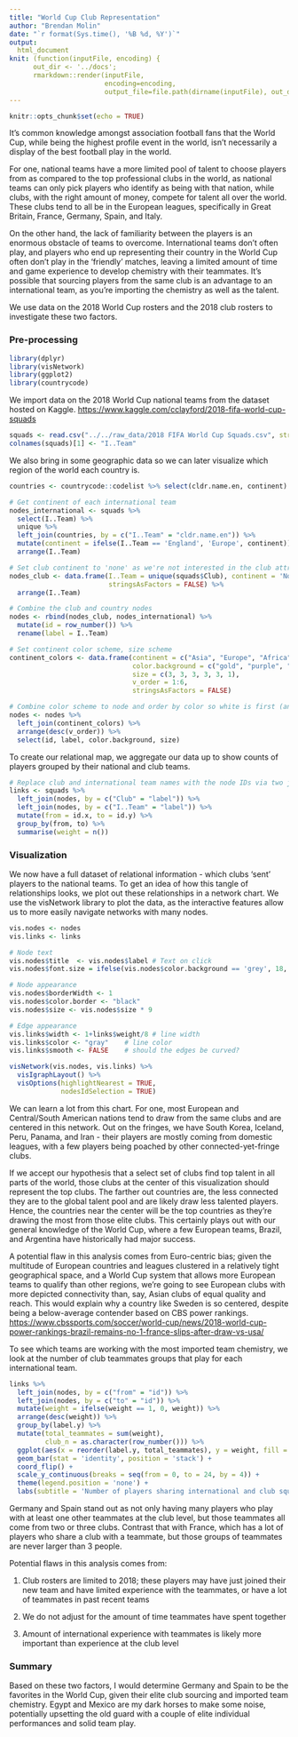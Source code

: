 ```yaml
---
title: "World Cup Club Representation"
author: "Brendan Molin"
date: "`r format(Sys.time(), '%B %d, %Y')`"
output:
  html_document
knit: (function(inputFile, encoding) { 
      out_dir <- '../docs';
      rmarkdown::render(inputFile,
                        encoding=encoding, 
                        output_file=file.path(dirname(inputFile), out_dir, 'World Cup Club Representation.html')) })  
---
```


```r
knitr::opts_chunk$set(echo = TRUE)
```

It's common knowledge amongst association football fans that the World Cup, while being the highest profile event in the world, isn't necessarily a display of the best football play in the world.

For one, national teams have a more limited pool of talent to choose players from as compared to the top professional clubs in the world, as national teams can only pick players who identify as being with that nation, while clubs, with the right amount of money, compete for talent all over the world.  These clubs tend to all be in the European leagues, specifically in Great Britain, France, Germany, Spain, and Italy.

On the other hand, the lack of familiarity between the players is an enormous obstacle of teams to overcome.  International teams don't often play, and players who end up representing their country in the World Cup often don't play in the 'friendly' matches, leaving a limited amount of time and game experience to develop chemistry with their teammates.  It's possible that sourcing players from the same club is an advantage to an international team, as you're importing the chemistry as well as the talent.

We use data on the 2018 World Cup rosters and the 2018 club rosters to investigate these two factors.

### Pre-processing

```r
library(dplyr)
library(visNetwork)
library(ggplot2)
library(countrycode)
```

We import data on the 2018 World Cup national teams from the dataset hosted on Kaggle. <https://www.kaggle.com/cclayford/2018-fifa-world-cup-squads>

```r
squads <- read.csv("../../raw_data/2018 FIFA World Cup Squads.csv", stringsAsFactors = FALSE)
colnames(squads)[1] <- "I..Team"
```

We also bring in some geographic data so we can later visualize which region of the world each country is.

```r
countries <- countrycode::codelist %>% select(cldr.name.en, continent)
```

```r
# Get continent of each international team
nodes_international <- squads %>%
  select(I..Team) %>%
  unique %>%
  left_join(countries, by = c("I..Team" = "cldr.name.en")) %>%
  mutate(continent = ifelse(I..Team == 'England', 'Europe', continent)) %>%
  arrange(I..Team)

# Set club continent to 'none' as we're not interested in the club attributes
nodes_club <- data.frame(I..Team = unique(squads$Club), continent = 'None',
                         stringsAsFactors = FALSE) %>%
  arrange(I..Team)

# Combine the club and country nodes
nodes <- rbind(nodes_club, nodes_international) %>%
  mutate(id = row_number()) %>%
  rename(label = I..Team)

# Set continent color scheme, size scheme
continent_colors <- data.frame(continent = c("Asia", "Europe", "Africa", "Oceania", "Americas", "None"),
                               color.background = c("gold", "purple", "darkgreen", "blue", "red", "grey"),
                               size = c(3, 3, 3, 3, 3, 1),
                               v_order = 1:6,
                               stringsAsFactors = FALSE)

# Combine color scheme to node and order by color so white is first (and thus plotted first, allowing countries to dominate plots when overlapping)
nodes <- nodes %>%
  left_join(continent_colors) %>%
  arrange(desc(v_order)) %>%
  select(id, label, color.background, size)
```

To create our relational map, we aggregate our data up to show counts of players grouped by their national and club teams.

```r
# Replace club and international team names with the node IDs via two joins on differing keys; group by the two and count number of players
links <- squads %>%
  left_join(nodes, by = c("Club" = "label")) %>%
  left_join(nodes, by = c("I..Team" = "label")) %>%
  mutate(from = id.x, to = id.y) %>%
  group_by(from, to) %>%
  summarise(weight = n())
```

### Visualization

We now have a full dataset of relational information - which clubs 'sent' players to the national teams.  To get an idea of how this tangle of relationships looks, we plot out these relationships in a network chart.  We use the visNetwork library to plot the data, as the interactive features allow us to more easily navigate networks with many nodes.

```r
vis.nodes <- nodes
vis.links <- links

# Node text
vis.nodes$title  <- vis.nodes$label # Text on click
vis.nodes$font.size = ifelse(vis.nodes$color.background == 'grey', 18, 36)

# Node appearance
vis.nodes$borderWidth <- 1
vis.nodes$color.border <- "black"
vis.nodes$size <- vis.nodes$size * 9

# Edge appearance
vis.links$width <- 1+links$weight/8 # line width
vis.links$color <- "gray"    # line color
vis.links$smooth <- FALSE    # should the edges be curved?
```

```r
visNetwork(vis.nodes, vis.links) %>%
  visIgraphLayout() %>%
  visOptions(highlightNearest = TRUE, 
             nodesIdSelection = TRUE)
```

We can learn a lot from this chart.  For one, most European and Central/South American nations tend to draw from the same clubs and are centered in this network.  Out on the fringes, we have South Korea, Iceland, Peru, Panama, and Iran - their players are mostly coming from domestic leagues, with a few players being poached by other connected-yet-fringe clubs.

If we accept our hypothesis that a select set of clubs find top talent in all parts of the world, those clubs at the center of this visualization should represent the top clubs.  The farther out countries are, the less connected they are to the global talent pool and are likely draw less talented players.  Hence, the countries near the center will be the top countries as they're drawing the most from those elite clubs.  This certainly plays out with our general knowledge of the World Cup, where a few European teams, Brazil, and Argentina have historically had major success.

A potential flaw in this analysis comes from Euro-centric bias; given the multitude of European countries and leagues clustered in a relatively tight geographical space, and a World Cup system that allows more European teams to qualify than other regions, we're going to see European clubs with more depicted connectivity than, say, Asian clubs of equal quality and reach.  This would explain why a country like Sweden is so centered, despite being a below-average contender based on CBS power rankings. <https://www.cbssports.com/soccer/world-cup/news/2018-world-cup-power-rankings-brazil-remains-no-1-france-slips-after-draw-vs-usa/>

To see which teams are working with the most imported team chemistry, we look at the number of club teammates groups that play for each international team.

```r
links %>%
  left_join(nodes, by = c("from" = "id")) %>%
  left_join(nodes, by = c("to" = "id")) %>%
  mutate(weight = ifelse(weight == 1, 0, weight)) %>%
  arrange(desc(weight)) %>%
  group_by(label.y) %>%
  mutate(total_teammates = sum(weight),
         club_n = as.character(row_number())) %>%
  ggplot(aes(x = reorder(label.y, total_teammates), y = weight, fill = club_n)) +
  geom_bar(stat = 'identity', position = 'stack') +
  coord_flip() +
  scale_y_continuous(breaks = seq(from = 0, to = 24, by = 4)) +
  theme(legend.position = 'none') +
  labs(subtitle = 'Number of players sharing international and club squads', y = 'Players', x = 'International Squad')
```

Germany and Spain stand out as not only having many players who play with at least one other teammates at the club level, but those teammates all come from two or three clubs.  Contrast that with France, which has a lot of players who share a club with a teammate, but those groups of teammates are never larger than 3 people.

Potential flaws in this analysis comes from:

1.  Club rosters are limited to 2018; these players may have just joined their new team and have limited experience with the teammates, or have a lot of teammates in past recent teams

2.  We do not adjust for the amount of time teammates have spent together

3.  Amount of international experience with teammates is likely more important than experience at the club level

### Summary

Based on these two factors, I would determine Germany and Spain to be the favorites in the World Cup, given their elite club sourcing and imported team chemistry.  Egypt and Mexico are my dark horses to make some noise, potentially upsetting the old guard with a couple of elite individual performances and solid team play.